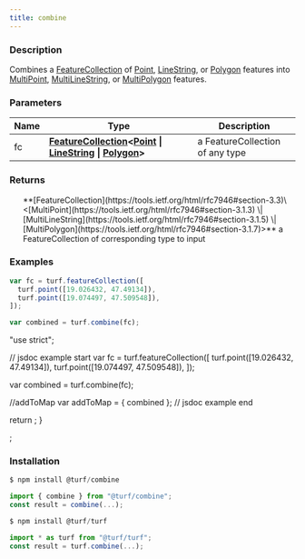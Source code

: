 ```yaml
---
title: combine
---
```


    
### Description

Combines a [FeatureCollection](https://tools.ietf.org/html/rfc7946#section-3.3) of [Point](https://tools.ietf.org/html/rfc7946#section-3.1.2), [LineString](https://tools.ietf.org/html/rfc7946#section-3.1.4), or [Polygon](https://tools.ietf.org/html/rfc7946#section-3.1.6) features
into [MultiPoint](https://tools.ietf.org/html/rfc7946#section-3.1.3), [MultiLineString](https://tools.ietf.org/html/rfc7946#section-3.1.5), or [MultiPolygon](https://tools.ietf.org/html/rfc7946#section-3.1.7) features.

### Parameters

| Name | Type                                                                                                                                                                                                                                                                     | Description                     |
| ---- | ------------------------------------------------------------------------------------------------------------------------------------------------------------------------------------------------------------------------------------------------------------------------ | ------------------------------- |
| fc   | **[FeatureCollection](https://tools.ietf.org/html/rfc7946#section-3.3)\<[Point](https://tools.ietf.org/html/rfc7946#section-3.1.2) \| [LineString](https://tools.ietf.org/html/rfc7946#section-3.1.4) \| [Polygon](https://tools.ietf.org/html/rfc7946#section-3.1.6)>** | a FeatureCollection of any type |

### Returns

<ul>
  **[FeatureCollection](https://tools.ietf.org/html/rfc7946#section-3.3)\<[MultiPoint](https://tools.ietf.org/html/rfc7946#section-3.1.3) \| [MultiLineString](https://tools.ietf.org/html/rfc7946#section-3.1.5) \| [MultiPolygon](https://tools.ietf.org/html/rfc7946#section-3.1.7)>** a FeatureCollection of corresponding type to input

</ul>

### Examples

```javascript
var fc = turf.featureCollection([
  turf.point([19.026432, 47.49134]),
  turf.point([19.074497, 47.509548]),
]);

var combined = turf.combine(fc);
```

  "use strict";

  // jsdoc example start
  var fc = turf.featureCollection([
    turf.point([19.026432, 47.49134]),
    turf.point([19.074497, 47.509548]),
  ]);

  var combined = turf.combine(fc);

  //addToMap
  var addToMap = { combined };
  // jsdoc example end

  return <ExampleMap addToMap={addToMap} />;
}

<Map0 />;

### Installation

```javascript
$ npm install @turf/combine

import { combine } from "@turf/combine";
const result = combine(...);
```

```javascript
$ npm install @turf/turf

import * as turf from "@turf/turf";
const result = turf.combine(...);
```
